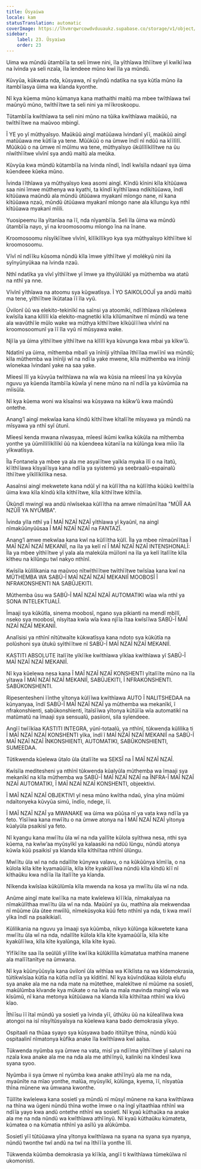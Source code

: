 ```yaml
---
title: Ũsyaiwa
locale: kam
statusTranslation: automatic
coverImage: https://lhvmrqwrcowdvduuaukz.supabase.co/storage/v1/object/public/strapi-uploads/small_cover-educacion-fundamental.webp-2d51a7828a2b1309555be27f7e2a61a0.webp
sidebar:
    label: 23. Ũsyaiwa
    order: 23
---
```

Uima wa mũndũ ũtambĩĩa ta seli ĩmwe nini, ĩla yĩthĩawa ĩthĩĩtwe yĩ kwĩkĩĩwa na ĩvinda ya seli nzaĩa, ĩla ĩendeee mũno kwĩ ĩla ya mũndũ.

Kũvyũa, kũkwata nda, kũsyawa, nĩ syĩndũ ndatĩka na sya kũtĩa mũno ila itambĩĩasya ũima wa kĩanda kyonthe.

Nĩ kya kũema mũno kũmanya kana mathaithi maitũ ma mbee twĩthĩawa twĩ maũnyũ mũno, twĩthĩĩtwe ta seli nini ya mĩĩkroskoopu.

Tũtambĩĩa kwĩthĩawa ta seli nini mũno na tũika kwĩthĩawa maũkũũ, na twĩthĩĩtwe na maũvoo mbingĩ.

Ĩ YE yo yĩ mũthyaĩsyo. Maũkũũ aingĩ matũũawa ĩvindanĩ yĩĩ, maũkũũ aingĩ matũũawa me kũtĩĩa ya tene. Mũũkũũ o na ũmwe ĩndĩ nĩ ndũũ na kĩĩlĩlĩ. Mũũkũũ o na ũmwe nĩ mũĩmu wa tene, mũthyaĩsyo ũkũlĩlĩkĩlĩtwe na ũu nĩwĩthĩĩtwe vĩvĩnĩ sya andũ maitũ ala meũka.

Kũvyũa kwa mũndũ kũtambĩĩa na ĩvinda nĩndĩ, ĩndĩ kwĩsĩla ndaanĩ sya ũima kũendeee kũeka mũno.

Ĩvinda ĩĩthĩawa ya mũthyaĩsyo kwa asomi aingĩ. Kĩndũ kĩnini kĩla kĩtũũawa saa nini ĩmwe mũthenya wa kyathi, ta kĩndĩ kyĩthĩĩawa ndikĩtũũawa, ĩndĩ kĩtũũawa maũndũ ala mũndũ ũtũũawa myakanĩ mĩongo nane, nĩ kana kĩtũũawa nzaũ, mũndũ ũtũũawa myakanĩ mĩongo nane ala kĩlungu kya nthĩ kĩtũũawa myakanĩ mĩili.

Yuosipeemu ĩla yĩtanĩaa na ĩĩ, nda nĩyambĩĩa. Seli ĩla ũima wa mũndũ ũtambĩĩa nayo, yĩ na kroomosoomu mĩongo ĩna na ĩnane.

Kroomosoomu nĩsyĩkĩĩtwe vĩvĩnĩ, kĩlĩkĩlĩkyo kya sya mũthyaĩsyo kĩthĩĩtwe kĩ kroomosoomu.

Vĩvĩ nĩ ndĩĩku kũsoma nũndũ kĩla ĩmwe yĩthĩĩtwe yĩ molékyũ nini ila syĩnyũnyũkaa na ĩvinda nzaũ.

Nthĩ ndatĩka ya vĩvĩ yĩthĩĩtwe yĩ ĩmwe ya ithyũlũlũkĩ ya mũthemba wa atatũ na nthĩ ya nne.

Vĩvĩnĩ yĩthĩawa na atoomu sya kũgwatĩsya. Ĩ YO SAIKOLOOJĨ ya andũ maitũ ma tene, yĩthĩĩtwe ĩkũtataa ĩĩ ĩla vyũ.

Ũvilonĩ ũũ wa elekito-tekinĩkĩ na saĩnsi ya atoomiki, ndĩĩthĩawa nĩkũelewa kwĩsĩla kana kĩlĩlĩ kĩa elekito-magnetiki kĩla kĩlũmanĩtwe nĩ mũndũ wa tene ala wavũthĩĩe mũĩo wake wa mũthya kĩthĩĩtwe kĩkũũĩĩĩwa vĩvĩnĩ na kroomosoomunĩ ya ĩĩ ĩla vyũ nĩ mũsyawa wake.

Njĩĩa ya ũima yĩthĩĩtwe yĩthĩĩtwe na kĩlĩlĩ kya kũvunga kwa mbai ya kĩkwʼũ.

Ndatĩnĩ ya ũima, mĩthemba mbalĩ ya ĩnĩnĩji yĩthiĩaa ĩthĩĩlaa mwĩĩnĩ wa mũndũ; kĩla mũthemba wa ĩnĩnĩji wĩ na ndĩĩa yake mwene, kĩla mũthemba wa ĩnĩnĩji wĩonekaa ĩvindanĩ yake na saa yake.

Mĩeesĩ ĩlĩ ya kũvyũa twĩthĩawa na wĩa wa kũsia na mĩeesĩ ĩna ya kũvyũa nguvu ya kũenda ĩtambĩĩa kũwĩa yĩ nene mũno na nĩ ndĩĩa ya kũvũmũa na mĩisũla.

Nĩ kya kũema woni wa kĩsaĩnsi wa kũsyawa na kũkwʼũ kwa maũndũ ontethe.

Anangʼĩ aingĩ mekwĩaa kana kĩndũ kĩthĩĩtwe kĩtalĩĩte mĩsyawa ya mũndũ na mĩsyawa ya nthĩ syĩ ũtunĩ.

Mĩeesĩ kenda mwana nĩwasyaa, mĩeesĩ ikũmi kwĩka kũkũla na mĩthemba yonthe ya ũũmĩlĩlĩkĩlĩkĩ ũũ na kũendeea kũtanĩĩa na kũlũnga kwa mĩio ĩla yĩkwatĩsya.

Ĩla Fontanela ya mbee ya ala me asyaĩĩtwe yaĩkĩa myaka ĩlĩ o na ĩtatũ, kĩĩthĩĩawa kĩsyaĩĩsya kana ndĩĩa ya syistemũ ya seebraalũ-espainalũ ĩthĩĩtwe yĩkĩlĩkĩlĩka nesa.

Aasaĩnsi aingĩ mekwetete kana ndũĩ yĩ na kũlĩĩtha na kũlĩĩtha kũũkũ kwĩthĩĩa ũima kwa kĩla kĩndũ kĩla kĩthĩĩtwe, kĩla kĩthĩĩtwe kĩthĩĩa.

Ũkũndĩ mwingĩ wa andũ nĩwĩsekaa kũlĩĩtha na amwe nĩmaũnĩĩtaa "MŨĨĨ AA NZŨĨĨ YA NYŨMBA".

Ĩvinda yĩla nthĩ ya Ĩ MAĨ NZAĨ NZAĨ yĩthĩawa yĩ kyaũnĩ, na aingĩ nĩmakũũnyũũsaa Ĩ MAĨ NZAĨ NZAĨ na FANTAZĨ.

Anangʼĩ amwe mekwĩaa kana kwĩ na kũlĩĩtha kũlĩ. Ĩla ya mbee nĩmaũnĩĩtaa Ĩ MAĨ NZAĨ NZAĨ MEKANIĨ, na ĩla ya kelĩ nĩ Ĩ MAĨ NZAĨ NZAĨ INTENSHONALĨ: Ĩla ya mbee yĩthĩĩtwe yĩ yala ala malekũla mũĩlonĩ na ĩla ya kelĩ ĩtalĩĩte kĩla kĩtheu na kĩlũngu twĩ nakyo nthĩnĩ.

Kwĩsĩla kũlilikania na maũvoo nĩtwĩthĩĩtwe twĩthĩĩtwe twĩsĩaa kana kwĩ na MŨTHEMBA WA SABŨ-Ĩ MAĨ NZAĨ NZAĨ MEKANIĨ MOOBOSĨ Ĩ NFRAKONSHENTI NA SABŨJEKITI.

Mũthemba ũsu wa SABŨ-Ĩ MAĨ NZAĨ NZAĨ AUTOMATIKI wĩaa wĩa nthĩ ya SONA INTELEKTUALĨ.

Ĩmaaji sya kũkũtĩa, sinema moobosĩ, ngano sya pikianti na mendĩ mbĩlĩ, nseko sya moobosĩ, nĩsyĩtaa kwĩa wĩa kwa njĩĩa ĩtaa kwĩsĩĩwa SABŨ-Ĩ MAĨ NZAĨ NZAĨ MEKANIĨ.

Analĩsisi ya nthĩnĩ nĩtũtwaĩte kũkwatĩsya kana ndoto sya kũkũtĩa na polũshoni sya ũtukũ syĩthĩĩtwe nĩ SABŨ-Ĩ MAĨ NZAĨ NZAĨ MEKANIĨ.

KASTITI ABSOLUTE ĩtalĩĩte yĩkĩĩke kwĩthĩawa yĩkĩaa kwĩthĩawa yĩ SABŨ-Ĩ MAĨ NZAĨ NZAĨ MEKANIĨ.

Nĩ kya kũelewa nesa kana Ĩ MAĨ NZAĨ NZAĨ KONSHENTI yĩtalĩĩte mũno na ĩla yĩtawa Ĩ MAĨ NZAĨ NZAĨ MEKANIĨ, SABŨJEKITI, Ĩ NFRAKONSHENTI. SABŨKONSHENTI.

Ripesentesheni ĩĩnthe yĩtonya kũlĩĩwa kwĩthĩawa AUTO Ĩ NALITSHEDAA na kũnyanyaa, ĩndĩ SABŨ-Ĩ MAĨ NZAĨ NZAĨ ya mũthemba wa mekanĩkĩ, ĩ nfrakonshienti, sabũkonshienti, ĩtaĩsĩĩwa yĩtonya kũtũĩĩa wĩa automatikĩ na matũmatũ na ĩmaaji sya sensualũ, pasiioni, sila syĩendeee.

Angĩĩ twĩĩkĩaa KASTITI INTEGRA, yũnĩ-totaalũ, ya nthĩnĩ, tũkwenda kũlilika ti Ĩ MAĨ NZAĨ NZAĨ KONSHENTI yĩka, ĩndĩ ĩ MAĨ NZAĨ NZAĨ MEKANIĨ na SABŨ-Ĩ MAĨ NZAĨ NZAĨ ĨNKONSHIENTI, AUTOMATIKI, SABŨKONSHIENTI, SUMEEDAA.

Tũtikwenda kũelewa ũtalo ũla ũtalĩĩte wa SEKSĨ na Ĩ MAĨ NZAĨ NZAĨ.

Kwĩsĩla meditesheni ya nthĩnĩ tũkwenda kũalyũla mũthemba wa ĩmaaji sya mekanĩkĩ na kĩla mũthemba wa SABŨ-Ĩ MAĨ NZAĨ NZAĨ na ĨNFRA-Ĩ MAĨ NZAĨ NZAĨ AUTOMATIKI, Ĩ MAĨ NZAĨ NZAĨ KONSHENTI, objeektivi.

Ĩ MAĨ NZAĨ NZAĨ OBJEKTIVI yĩ nesa mũno kwĩtha ndaũ, yĩna yĩna mũũmi ndaĩtonyeka kũvyũa simũ, ĩndĩo, ndege, ĩĩ.

Ĩ MAĨ NZAĨ NZAĨ ya MWANAKE wa ũima wa pũũsa nĩ ya vata kwa ndĩĩa ya feto. Yĩsĩĩwa kana mwĩĩtu o na ũmwe atonya na Ĩ MAĨ NZAĨ NZAĨ yĩtonya kũalyũla psaikisĩ ya feto.

Nĩ kyangu kana mwĩĩtu ũla wĩ na nda yaĩlĩte kũlola syĩthwa nesa, nthi sya kũema, na kwĩwʼaa myũsyĩkĩ ya kalaasiki na ndũũ lũngu, nũndũ atonya kũwĩa kũũ psaikisĩ ya kĩanda kĩla kĩthiĩtaa nthĩnĩ ũlũngu.

Mwĩĩtu ũla wĩ na nda ndaĩlĩte kũnywa valavu, o na kũkũũnya kĩmĩĩa, o na kũlola kĩla kĩte kyamaũũĩĩa, kĩla kĩte kyakũlĩĩwa nũndũ kĩla kĩndũ kĩĩ nĩ kĩthaũku kwa ndĩĩa ĩla ĩtalĩĩte ya kĩanda.

Nĩkenda kwĩsĩaa kũkũlũmĩa kĩla mwenda na kosa ya mwĩĩtu ũla wĩ na nda.

Anũme aingĩ mate kwĩĩka na mate kwĩelewa kĩĩĩkĩa, nĩmakalyaa na nĩmakũlĩthaa mwĩĩtu ũla wĩ na nda. Maũũnĩ ya ũu, mathĩna ala mekwendaa nĩ mũũme ũla ũtee mwiĩlũ, nĩmekũsyoka kũũ feto nthĩnĩ ya nda, ti kwa mwĩĩ yĩka ĩndĩ na psaikikialĩ.

Kũlilikania na nguvu ya ĩmaaji sya kũũmba, nĩkyo kũlũnga kũkwetete kana mwĩĩtu ũla wĩ na nda, ndaĩlĩte kũlola kĩla kĩte kyamaũũĩĩa, kĩla kĩte kyakũlĩĩwa, kĩla kĩte kyalũnga, kĩla kĩte kyaũ.

Yĩfĩkĩĩte saa ĩla seũlũli yĩĩlĩte kwĩĩka kũlũkĩlĩla kũmatatua mathĩna manene ala malĩĩtanĩtye na ũmwana.

Nĩ kya kũũnyũũsyĩa kana ũvilonĩ ũla wĩthĩaa wa Kĩklĩsta na wa kĩdemokrasia, tũitikwĩsĩaa kũtĩa na kũtĩa ndĩĩa ya kĩditĩnĩ. Nĩ kya kũvĩndũkaa kũlola elufu sya anake ala me na nda mate na mũtethee, malekĩtwe nĩ mũũme na sosietĩ, makũlũmba kĩvande kya mũkate o na ĩwĩa na maĩa mavinda maingĩ wĩa wa kĩsũmũ, nĩ kana metonya kũtũũawa na kĩanda kĩla kĩthiĩtaa nthĩnĩ wa kĩvũ kĩao.

Ĩthĩīsu ĩĩ ĩtaĩ mũndũ ya sosietĩ ya ĩvinda yĩĩ, ũthũku ũũ na kũlealĩlwa kwa atongoi na isĩ nĩsyĩtũsyaĩsya na kũelewa kana bado demokrasia yĩkyo.

Ospitaali na thũaa syayo sya kũsyawa bado ititũĩtye thĩna, nũndũ kũũ ospitaalinĩ nĩmatonya kũfika anake ĩla kwĩthĩawa kwĩ aaĩsa.

Tũkwenda nyũmba sya ũmwe na vata, misĩ ya ndĩĩma yĩthĩĩtwe yĩ saluni na nzaĩa kwa anake ala me na nda ala me athĩĩnyũ, kaliniki na kĩndesĩ kwa syana syoo.

Nyũmba ii sya ũmwe nĩ nyũmba kwa anake athĩĩnyũ ala me na nda, myaũnĩte na mĩao yonthe, malũa, myũsyĩkĩ, kũlũnga, kyema, ĩĩ, nĩsyatũa thĩna mũnene wa ũmwana kwonthe.

Tũĩlĩte kwĩelewa kana sosietĩ ya mũndũ nĩ mũsyĩ mũnene na kana kwĩthĩawa na thĩna wa ũgeni nũndũ thĩna wothe ĩmwe o na ĩngĩ yĩtaathĩaa nthĩnĩ wa ndĩĩa yayo kwa andũ ontethe nthĩnĩ wa sosietĩ. Nĩ kyaũ kũthaũka na anake ala me na nda nũndũ wa kwĩthĩawa athĩĩnyũ. Nĩ kyaũ kũthaũku kũmateta, kũmatea o na kũmatia nthĩnĩ ya asĩlũ ya alũkũmba.

Sosietĩ yĩĩ tũtũũawa yĩna yĩtonya kwĩthĩawa na syana na syana sya nyanya, nũndũ twonthe twĩ andũ na twĩ na ĩthĩĩĩa yonthe ĩlĩ.

Tũkwenda kũũmba demokrasia ya kĩĩkĩa, angĩĩ ti kwĩthĩawa tũmekũĩwa nĩ ukomonisti.

